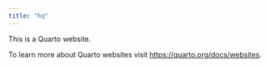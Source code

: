 ```yaml
---
title: "hq"
---
```


This is a Quarto website.

To learn more about Quarto websites visit <https://quarto.org/docs/websites>.
